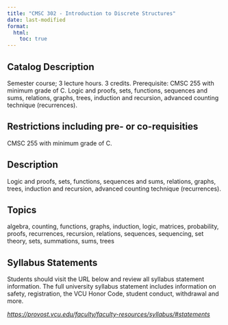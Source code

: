 ```yaml
---
title: "CMSC 302 - Introduction to Discrete Structures"
date: last-modified
format:
  html:
    toc: true
---
```


## Catalog Description

Semester course; 3 lecture hours. 3 credits. Prerequisite: CMSC 255 with minimum grade of C. Logic and proofs, sets, functions, sequences and sums, relations, graphs, trees, induction and recursion, advanced counting technique (recurrences).


## Restrictions including pre- or co-requisities
 
CMSC 255 with minimum grade of C.

## Description

Logic and proofs, sets, functions, sequences and sums, relations, graphs, trees, induction and recursion, advanced counting technique (recurrences).

## Topics

algebra, counting, functions, graphs, induction, logic, matrices, probability, proofs, recurrences, recursion, relations, sequences, sequencing, set theory, sets, summations, sums, trees

## Syllabus Statements

Students should visit the URL below and review all syllabus statement information. The full university syllabus statement includes information on safety, registration, the VCU Honor Code, student conduct, withdrawal and more.

*<https://provost.vcu.edu/faculty/faculty-resources/syllabus/#statements>*



